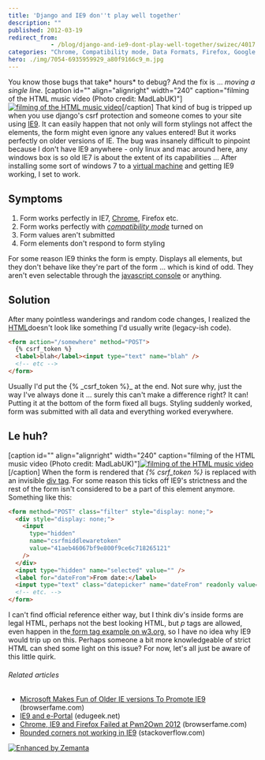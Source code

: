```yaml
---
title: 'Django and IE9 don''t play well together'
description: ""
published: 2012-03-19
redirect_from: 
            - /blog/django-and-ie9-dont-play-well-together/swizec/4017
categories: "Chrome, Compatibility mode, Data Formats, Firefox, Google Chrome, HTML, Internet Explorer 9, Microsoft, Uncategorized"
hero: ./img/7054-6935959929_a80f9166c9_m.jpg
---
```

You know those bugs that take* hours* to debug? And the fix is ... _moving a single line._ \[caption id=&quot;&quot; align=&quot;alignright&quot; width=&quot;240&quot; caption=&quot;filming of the HTML music video (Photo credit: MadLabUK)&quot;][![filming of the HTML music video](./img/7054-6935959929_a80f9166c9_m.jpg "filming of the HTML music video")](http://www.flickr.com/photos/43963088@N03/6935959929)\[/caption] That kind of bug is tripped up when you use django&#x27;s csrf protection and someone comes to your site using [IE9](http://ie9.com "Internet Explorer 9"). It can easily happen that not only will form stylings not affect the elements, the form might even ignore any values entered! But it works perfectly on older versions of IE. The bug was insanely difficult to pinpoint because I don&#x27;t have IE9 anywhere - only linux and mac around here, any windows box is so old IE7 is about the extent of its capabilities ... After installing some sort of windows 7 to a [virtual machine](http://en.wikipedia.org/wiki/Virtual_machine "Virtual machine") and getting IE9 working, I set to work.

## Symptoms

1. Form works perfectly in IE7, [Chrome](http://www.google.com/chrome "Google Chrome"), Firefox etc.
2. Form works perfectly with _[compatibility mode](http://en.wikipedia.org/wiki/Compatibility_mode "Compatibility mode")_ turned on
3. Form values aren&#x27;t submitted
4. Form elements don&#x27;t respond to form styling

For some reason IE9 thinks the form is empty. Displays all elements, but they don&#x27;t behave like they&#x27;re part of the form ... which is kind of odd. They aren&#x27;t even selectable through the [javascript console](http://www.mozilla.com/firefox/ "Firefox") or anything.

## Solution

After many pointless wanderings and random code changes, I realized the [HTML](http://en.wikipedia.org/wiki/HTML "HTML")doesn&#x27;t look like something I&#x27;d usually write (legacy-ish code).

```html
<form action="/somewhere" method="POST">
  {% csrf_token %}
  <label>blah</label><input type="text" name="blah" />
  <!-- etc -->
</form>
```

Usually I&#x27;d put the {% _csrf_token %}\_ at the end. Not sure why, just the way I&#x27;ve always done it ... surely this can&#x27;t make a difference right? It can! Putting it at the bottom of the form fixed all bugs. Styling suddenly worked, form was submitted with all data and everything worked everywhere.

## Le huh?

\[caption id=&quot;&quot; align=&quot;alignright&quot; width=&quot;240&quot; caption=&quot;filming of the HTML music video (Photo credit: MadLabUK)&quot;][![filming of the HTML music video](./img/7204-6935959333_484df58faa_m.jpg "filming of the HTML music video")](http://www.flickr.com/photos/43963088@N03/6935959333)\[/caption] When the form is rendered that _{% csrf_token %}_ is replaced with an invisible [div tag](http://en.wikipedia.org/wiki/Span_and_div "Span and div"). For some reason this ticks off IE9&#x27;s strictness and the rest of the form isn&#x27;t considered to be a part of this element anymore. Something like this:

```html
<form method="POST" class="filter" style="display: none;">
  <div style="display: none;">
    <input
      type="hidden"
      name="csrfmiddlewaretoken"
      value="41aeb46067bf9e800f9ce6c718265121"
    />
  </div>
  <input type="hidden" name="selected" value="" />
  <label for="dateFrom">From date:</label>
  <input type="text" class="datepicker" name="dateFrom" readonly value="" />
  <!-- etc. -->
</form>
```

I can&#x27;t find official reference either way, but I think div&#x27;s inside forms are legal HTML, perhaps not the best looking HTML, but _p_ tags are allowed, even happen in the[ form tag example on w3.org](http://www.w3.org/TR/html401/interact/forms.html#h-17.4.2), so I have no idea why IE9 would trip up on this. Perhaps someone a bit more knowledgeable of strict HTML can shed some light on this issue? For now, let&#x27;s all just be aware of this little quirk.

###### Related articles

- [Microsoft Makes Fun of Older IE versions To Promote IE9](http://browserfame.com/543/microsoft-makes-fun-of-internet-explorer-older-versions) (browserfame.com)
- [IE9 and e-Portal](http://www.edugeek.net/forums/windows-7/91141-ie9-e-portal.html) (edugeek.net)
- [Chrome, IE9 and Firefox Failed at Pwn2Own 2012](http://browserfame.com/528/pwn2own-2012-pwnium-chrome-ie9-firefox) (browserfame.com)
- [Rounded corners not working in IE9](http://stackoverflow.com/questions/9298929/rounded-corners-not-working-in-ie9) (stackoverflow.com)

[![Enhanced by Zemanta](http://img.zemanta.com/zemified_e.png?x-id=5c714ca9-738a-4e4e-afcc-841f303b60b4)](http://www.zemanta.com/ "Enhanced by Zemanta")
